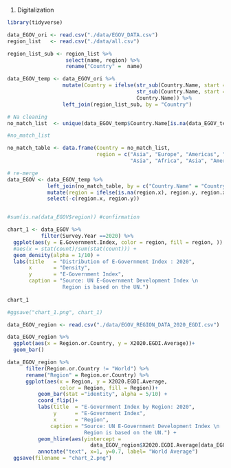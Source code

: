 1. Digitalization

```r
library(tidyverse)
```

```r
data_EGOV_ori <- read.csv("./data/EGOV_DATA.csv")
region_list   <- read.csv("./data/all.csv")

```

```r
region_list_sub <- region_list %>% 
                   select(name, region) %>% 
                   rename("Country" =  name)

data_EGOV_temp <- data_EGOV_ori %>% 
                  mutate(Country = ifelse(str_sub(Country.Name, start = -1, end = -1) == " ", #delete the last white space
                                          str_sub(Country.Name, start =  1, end = -2),
                                          Country.Name)) %>% 
                  left_join(region_list_sub, by = "Country")

# Na cleaning
no_match_list  <- unique(data_EGOV_temp$Country.Name[is.na(data_EGOV_temp$region)]) # countries with no match

#no_match_list

no_match_table <- data.frame(Country = no_match_list,
                             region = c("Asia", "Europe", "Americas", "Africa", "Europe",
                                        "Asia", "Africa", "Asia", "Americas", "Africa"))

# re-merge
data_EGOV <- data_EGOV_temp %>% 
             left_join(no_match_table, by = c("Country.Name" = "Country")) %>% 
             mutate(region = ifelse(is.na(region.x), region.y, region.x)) %>%
             select(-c(region.x, region.y))


#sum(is.na(data_EGOV$region)) #confirmation

```

```r
chart_1 <- data_EGOV %>% 
           filter(Survey.Year ==2020) %>% 
  ggplot(aes(y = E.Government.Index, color = region, fill = region, )) +
  #aes(x = stat(count)/sum(stat(count))) +
  geom_density(alpha = 1/10) +
  labs(title   = "Distribution of E-Government Index : 2020",
       x       = "Density",
       y       = "E-Government Index",
       caption = "Source: UN E-Government Development Index \n
                  Region is based on the UN.")
  
chart_1

#ggsave("chart_1.png", chart_1)
```
```r
data_EGOV_region <- read.csv("./data/EGOV_REGION_DATA_2020_EGDI.csv")

data_EGOV_region %>% 
  ggplot(aes(x = Region.or.Country, y = X2020.EGDI.Average))+
  geom_bar()

data_EGOV_region %>% 
      filter(Region.or.Country != "World") %>% 
      rename("Region" = Region.or.Country) %>% 
      ggplot(aes(x = Region, y = X2020.EGDI.Average,
                 color = Region, fill = Region))+
          geom_bar(stat ="identity", alpha = 5/10) +
          coord_flip()+
          labs(title  = "E-Government Index by Region: 2020",
               y      = "E-Government Index",
               x      = "Region",
              caption = "Source: UN E-Government Development Index \n
                         Region is based on the UN.") +
          geom_hline(aes(yintercept = 
                           data_EGOV_region$X2020.EGDI.Average[data_EGOV_region$Region.or.Country == "World"])) + 
          annotate("text", x=1, y=0.7, label= "World Average")
  ggsave(filename = "chart_2.png")

```
```r

```

